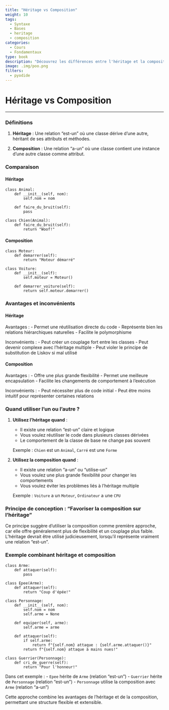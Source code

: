 ```yaml
---
title: "Héritage vs Composition"
weight: 10
tags:
  - Syntaxe
  - Bases
  - heritage
  - composition
categories:
  - Cours
  - Fondamentaux
type: book
description: "Découvrez les différences entre l'héritage et la composition en programmation orientée objet, leurs avantages et inconvénients, et comment choisir la meilleure approche pour concevoir des classes flexibles et extensibles."
image: .img/poo.png
filters:
  - pyodide
---
```


# Héritage vs Composition

---

### Définitions

1. **Héritage** : Une relation "est-un" où une classe dérive d'une autre, héritant de ses attributs et méthodes.

2. **Composition** : Une relation "a-un" où une classe contient une instance d'une autre classe comme attribut.

### Comparaison

#### Héritage

```pyodide-python
class Animal:
    def __init__(self, nom):
        self.nom = nom

    def faire_du_bruit(self):
        pass

class Chien(Animal):
    def faire_du_bruit(self):
        return "Woof!"
```

#### Composition

```pyodide-python
class Moteur:
    def demarrer(self):
        return "Moteur démarré"

class Voiture:
    def __init__(self):
        self.moteur = Moteur()

    def demarrer_voiture(self):
        return self.moteur.demarrer()
```

### Avantages et inconvénients

#### Héritage

Avantages :
- Permet une réutilisation directe du code
- Représente bien les relations hiérarchiques naturelles
- Facilite le polymorphisme

Inconvénients :
- Peut créer un couplage fort entre les classes
- Peut devenir complexe avec l'héritage multiple
- Peut violer le principe de substitution de Liskov si mal utilisé

#### Composition

Avantages :
- Offre une plus grande flexibilité
- Permet une meilleure encapsulation
- Facilite les changements de comportement à l'exécution

Inconvénients :
- Peut nécessiter plus de code initial
- Peut être moins intuitif pour représenter certaines relations

### Quand utiliser l'un ou l'autre ?

1. **Utilisez l'héritage quand** :
   - Il existe une relation "est-un" claire et logique
   - Vous voulez réutiliser le code dans plusieurs classes dérivées
   - Le comportement de la classe de base ne change pas souvent

   Exemple : `Chien` est un `Animal`, `Carré` est une `Forme`

2. **Utilisez la composition quand** :
   - Il existe une relation "a-un" ou "utilise-un"
   - Vous voulez une plus grande flexibilité pour changer les comportements
   - Vous voulez éviter les problèmes liés à l'héritage multiple

   Exemple : `Voiture` a un `Moteur`, `Ordinateur` a une `CPU`

### Principe de conception : "Favoriser la composition sur l'héritage"

Ce principe suggère d'utiliser la composition comme première approche, car elle offre généralement plus de flexibilité et un couplage plus faible. L'héritage devrait être utilisé judicieusement, lorsqu'il représente vraiment une relation "est-un".

### Exemple combinant héritage et composition

```pyodide-python
class Arme:
    def attaquer(self):
        pass

class Epee(Arme):
    def attaquer(self):
        return "Coup d'épée!"

class Personnage:
    def __init__(self, nom):
        self.nom = nom
        self.arme = None

    def equiper(self, arme):
        self.arme = arme

    def attaquer(self):
        if self.arme:
            return f"{self.nom} attaque : {self.arme.attaquer()}"
        return f"{self.nom} attaque à mains nues!"

class Guerrier(Personnage):
    def cri_de_guerre(self):
        return "Pour l'honneur!"
```

Dans cet exemple :
- `Epee` hérite de `Arme` (relation "est-un")
- `Guerrier` hérite de `Personnage` (relation "est-un")
- `Personnage` utilise la composition avec `Arme` (relation "a-un")

Cette approche combine les avantages de l'héritage et de la composition, permettant une structure flexible et extensible.
